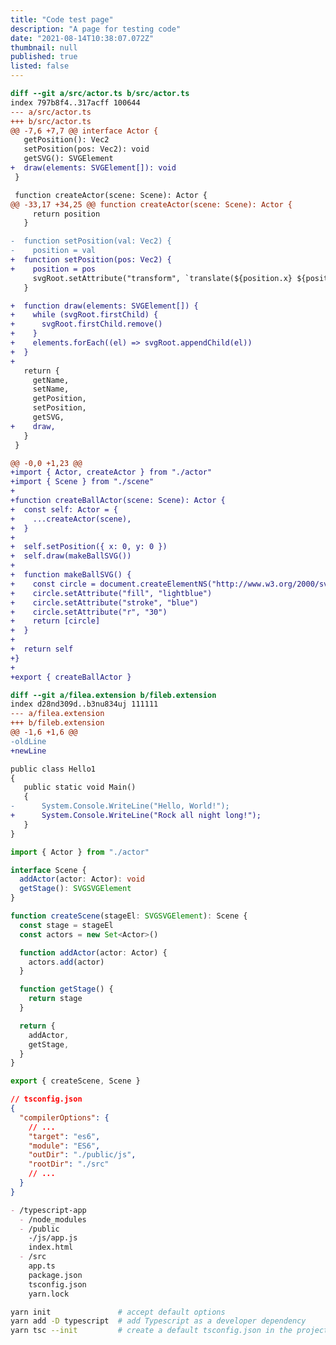 ```yaml
---
title: "Code test page"
description: "A page for testing code"
date: "2021-08-14T10:38:07.072Z"
thumbnail: null
published: true
listed: false
---
```


```diff
diff --git a/src/actor.ts b/src/actor.ts
index 797b8f4..317acff 100644
--- a/src/actor.ts
+++ b/src/actor.ts
@@ -7,6 +7,7 @@ interface Actor {
   getPosition(): Vec2
   setPosition(pos: Vec2): void
   getSVG(): SVGElement
+  draw(elements: SVGElement[]): void
 }

 function createActor(scene: Scene): Actor {
@@ -33,17 +34,25 @@ function createActor(scene: Scene): Actor {
     return position
   }

-  function setPosition(val: Vec2) {
-    position = val
+  function setPosition(pos: Vec2) {
+    position = pos
     svgRoot.setAttribute("transform", `translate(${position.x} ${position.y})`)
   }

+  function draw(elements: SVGElement[]) {
+    while (svgRoot.firstChild) {
+      svgRoot.firstChild.remove()
+    }
+    elements.forEach((el) => svgRoot.appendChild(el))
+  }
+
   return {
     getName,
     setName,
     getPosition,
     setPosition,
     getSVG,
+    draw,
   }
 }
```

```diff
@@ -0,0 +1,23 @@
+import { Actor, createActor } from "./actor"
+import { Scene } from "./scene"
+
+function createBallActor(scene: Scene): Actor {
+  const self: Actor = {
+    ...createActor(scene),
+  }
+
+  self.setPosition({ x: 0, y: 0 })
+  self.draw(makeBallSVG())
+
+  function makeBallSVG() {
+    const circle = document.createElementNS("http://www.w3.org/2000/svg","circle")
+    circle.setAttribute("fill", "lightblue")
+    circle.setAttribute("stroke", "blue")
+    circle.setAttribute("r", "30")
+    return [circle]
+  }
+
+  return self
+}
+
+export { createBallActor }
```

```diff
diff --git a/filea.extension b/fileb.extension
index d28nd309d..b3nu834uj 111111
--- a/filea.extension
+++ b/fileb.extension
@@ -1,6 +1,6 @@
-oldLine
+newLine
```

```diff
public class Hello1
{
   public static void Main()
   {
-      System.Console.WriteLine("Hello, World!");
+      System.Console.WriteLine("Rock all night long!");
   }
}
```

```typescript
import { Actor } from "./actor"

interface Scene {
  addActor(actor: Actor): void
  getStage(): SVGSVGElement
}

function createScene(stageEl: SVGSVGElement): Scene {
  const stage = stageEl
  const actors = new Set<Actor>()

  function addActor(actor: Actor) {
    actors.add(actor)
  }

  function getStage() {
    return stage
  }

  return {
    addActor,
    getStage,
  }
}

export { createScene, Scene }
```

```json
// tsconfig.json
{
  "compilerOptions": {
    // ...
    "target": "es6",
    "module": "ES6",
    "outDir": "./public/js",
    "rootDir": "./src"
    // ...
  }
}
```

```md
- /typescript-app
  - /node_modules
  - /public
    -/js/app.js
    index.html
  - /src
    app.ts
    package.json
    tsconfig.json
    yarn.lock
```

```bash
yarn init               # accept default options
yarn add -D typescript  # add Typescript as a developer dependency
yarn tsc --init         # create a default tsconfig.json in the project directory
```
